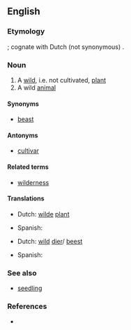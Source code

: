==English==

===Etymology===
{{suffix|wild|ling|t2=descendant|lang=en}}; cognate with Dutch (not synonymous) {{m|nl|wildeling}}.

===Noun===
{{en-noun}}

# A [[wild]], i.e. not cultivated, [[plant]]
# A wild [[animal]]

====Synonyms====
* {{sense|animal}} [[beast]]

====Antonyms====
* [[cultivar]]

====Related terms====
* [[wilderness]]

====Translations====
{{trans-top|wild plant}}
* Dutch: [[wilde]] [[plant]]
{{trans-mid}}
* Spanish: {{t|es|planta silvestre|f}}
{{trans-bottom}}

{{trans-top|wild animal}}
* Dutch: [[wild]] [[dier]]/ [[beest]]
{{trans-mid}}
* Spanish: {{t|es|animal salvaje|m}}
{{trans-bottom}}

===See also===
* [[seedling]]

===References===
* {{R:Websters}}